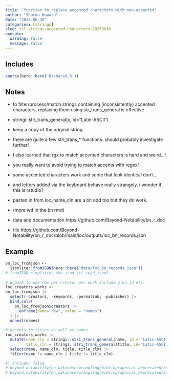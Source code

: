 ```yaml
---
title: "function to replace accented characters with non-accented"
author: "Sharon Howard"
date: "2025-06-30"
categories: [strings]
slug: til-strings-accented-characters-20250630
execute:
  warning: false
  message: false
---
```


## Includes

```r
source(here::here('R/shared.R'))
```

## Notes

-  to filter/process/match strings containing (inconsistently) accented characters, replacing them using str_trans_general is effective 
-  stringi::stri_trans_general(x, id="Latin-ASCII")  
-  keep a copy of the original string 
-  there are quite a few stri_trans_* functions. should probably investigate further! 
 
-  I also learned that rgx to match accented characters is hard and weird...! 
-  you really want to avoid trying to match accents with regex! 
-  some accented characters work and some that look identical don't... 
-  and letters added via the keyboard behave really strangely. i wonder if this is rstudio? 
-  pasted in from loc_name_cln are a bit odd too but they do work. 
-  (more wtf in the bn rmd) 
-  data and documentation https://github.com/Beyond-Notability/bn_r_doc 
-  file https://github.com/Beyond-Notability/bn_r_doc/blob/main/loc/outputs/loc_bn_records.json 
 




## Example

```r
bn_loc_fromjson <- 
  jsonlite::fromJSON(here::here("data/loc_bn_records.json")) 
# fromJSON simplifies the json (cf read_json) 
 
# unpack to one row per creator per work including bn_id etc. 
loc_creators_works <- 
bn_loc_fromjson |> 
  select(-creators, -keywords, -permalink, -publisher) |> 
  bind_cols( 
    bn_loc_fromjson$creators |> 
      enframe(name="row", value = "names")  
  ) |> 
  unnest(names) 
 
# accents in titles as well as names 
loc_creators_works |> 
  mutate(name_cln = stringi::stri_trans_general(name, id = "Latin-ASCII"), 
         title_cln = stringi::stri_trans_general(title, id="Latin-ASCII")) |> 
  select(name, name_cln, title, title_cln) |> 
  filter(name != name_cln | title != title_cln) 

```



```r
#| include: false
# beyond_notability/bn_wikibase/wrangling/bibliographical_deprecated/bn_loc_xml.Rmd:1520: 
# beyond_notability/bn_wikibase/wrangling/bibliographical_deprecated/bn_loc_xml.Rmd:1521:  

```
